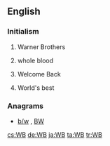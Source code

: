 ==English==

===Initialism===
{{rfc-header|Initialism}}
{{head|en|initialism}}

# Warner Brothers
# {{context|medicine|lang=en}} whole blood
# {{context|Internet slang|lang=en}} Welcome Back
# {{context|sports|lang=en}} World's best

===Anagrams===
* [[b/w#English|b/w]] , [[BW#English|BW]]

[[cs:WB]]
[[de:WB]]
[[ja:WB]]
[[ta:WB]]
[[tr:WB]]